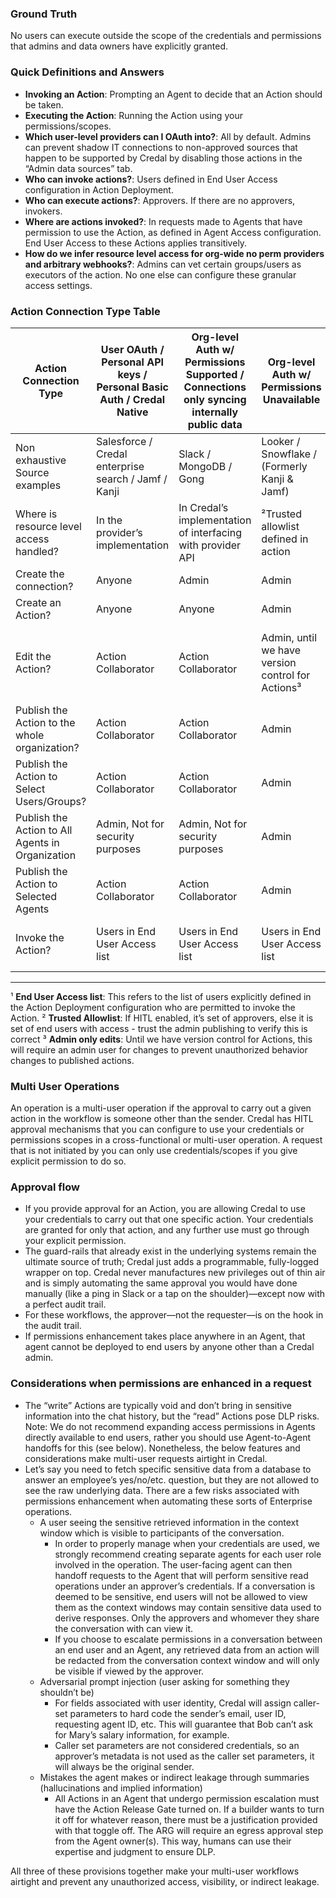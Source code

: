 ### Ground Truth
No users can execute outside the scope of the credentials and permissions that admins and data owners have explicitly granted.

### Quick Definitions and Answers
- **Invoking an Action**: Prompting an Agent to decide that an Action should be taken.
- **Executing the Action**: Running the Action using your permissions/scopes.
- **Which user-level providers can I OAuth into?**: All by default. Admins can prevent shadow IT connections to non-approved sources that happen to be supported by Credal by disabling those actions in the “Admin data sources” tab.
- **Who can invoke actions?**: Users defined in End User Access configuration in Action Deployment. 
- **Who can execute actions?**: Approvers. If there are no approvers, invokers.
- **Where are actions invoked?**: In requests made to Agents that have permission to use the Action, as defined in Agent Access configuration. End User Access to these Actions applies transitively.
- **How do we infer resource level access for org-wide no perm providers and arbitrary webhooks?**: Admins can vet certain groups/users as executors of the action. No one else can configure these granular access settings.


### Action Connection Type Table

| Action Connection Type | User OAuth / Personal API keys / Personal Basic Auth / Credal Native | Org-level Auth w/ Permissions Supported / Connections only syncing internally public data | Org-level Auth w/ Permissions Unavailable | Fetch from API (aka trigger a webhook) |
|------------------------|---------------------------------------------------------------------|------------------------------------------------------------------------------------------|-------------------------------------------|----------------------------------------|
| Non exhaustive Source examples | Salesforce / Credal enterprise search / Jamf / Kanji | Slack / MongoDB / Gong | Looker / Snowflake / (Formerly Kanji & Jamf) | Webhook |
| Where is resource level access handled? | In the provider’s implementation | In Credal’s implementation of interfacing with provider API | ²Trusted allowlist defined in action | ²Trusted allowlist defined in action |
| Create the connection? | Anyone | Admin | Admin | Anyone |
| Create an Action? | Anyone | Anyone | Admin | Anyone |
| Edit the Action? | Action Collaborator | Action Collaborator | Admin, until we have version control for Actions³ | Admin, until we have version control for Actions³ |
| Publish the Action to the whole organization? | Action Collaborator | Action Collaborator | Admin | Admin |
| Publish the Action to Select Users/Groups? | Action Collaborator | Action Collaborator | Admin | Admin |
| Publish the Action to All Agents in Organization | Admin, Not for security purposes | Admin, Not for security purposes | Admin | Admin |
| Publish the Action to Selected Agents | Action Collaborator | Action Collaborator | Admin | Admin |
| Invoke the Action? | Users in End User Access list | Users in End User Access list | Users in End User Access list | Users in End User Access list¹ |

---

¹ **End User Access list**: This refers to the list of users explicitly defined in the Action Deployment configuration who are permitted to invoke the Action.
² **Trusted Allowlist**: If HITL enabled, it’s set of approvers, else it is set of end users with access - trust the admin publishing to verify this is correct
³ **Admin only edits**: Until we have version control for Actions, this will require an admin user for changes to prevent unauthorized behavior changes to published actions.

### Multi User Operations
An operation is a multi-user operation if the approval to carry out a given action in the workflow is someone other than the sender. Credal has HITL approval mechanisms that you can configure to use your credentials or permissions scopes in a cross-functional or multi-user operation. A request that is not initiated by you can only use credentials/scopes if you give explicit permission to do so.

### Approval flow
- If you provide approval for an Action, you are allowing Credal to use your credentials to carry out that one specific action. Your credentials are granted for only that action, and any further use must go through your explicit permission.
- The guard-rails that already exist in the underlying systems remain the ultimate source of truth; Credal just adds a programmable, fully-logged wrapper on top. Credal never manufactures new privileges out of thin air and is simply automating the same approval you would have done manually (like a ping in Slack or a tap on the shoulder)—except now with a perfect audit trail.
- For these workflows, the approver—not the requester—is on the hook in the audit trail.
- If permissions enhancement takes place anywhere in an Agent, that agent cannot be deployed to end users by anyone other than a Credal admin.

### Considerations when permissions are enhanced in a request
- The “write” Actions are typically void and don’t bring in sensitive information into the chat history, but the “read” Actions pose DLP risks. Note: We do not recommend expanding access permissions in Agents directly available to end users, rather you should use Agent-to-Agent handoffs for this (see below). Nonetheless, the below features and considerations make multi-user requests airtight in Credal.
- Let’s say you need to fetch specific sensitive data from a database to answer an employee’s yes/no/etc. question, but they are not allowed to see the raw underlying data. There are a few risks associated with permissions enhancement when automating these sorts of Enterprise operations.
  - A user seeing the sensitive retrieved information in the context window which is visible to participants of the conversation.
    - In order to properly manage when your credentials are used, we strongly recommend creating separate agents for each user role involved in the operation. The user-facing agent can then handoff requests to the Agent that will perform sensitive read operations under an approver’s credentials. If a conversation is deemed to be sensitive, end users will not be allowed to view them as the context windows may contain sensitive data used to derive responses. Only the approvers and whomever they share the conversation with can view it.
    - If you choose to escalate permissions in a conversation between an end user and an Agent, any retrieved data from an action will be redacted from the conversation context window and will only be visible if viewed by the approver.
  - Adversarial prompt injection (user asking for something they shouldn’t be)
    - For fields associated with user identity, Credal will assign caller-set parameters to hard code the sender’s email, user ID, requesting agent ID, etc. This will guarantee that Bob can’t ask for Mary’s salary information, for example.
    - Caller set parameters are not considered credentials, so an approver’s metadata is not used as the caller set parameters, it will always be the original sender.
  - Mistakes the agent makes or indirect leakage through summaries (hallucinations and implied information)
    - All Actions in an Agent that undergo permission escalation must have the Action Release Gate turned on. If a builder wants to turn it off for whatever reason, there must be a justification provided with that toggle off. The ARG will require an egress approval step from the Agent owner(s). This way, humans can use their expertise and judgment to ensure DLP.

All three of these provisions together make your multi-user workflows airtight and prevent any unauthorized access, visibility, or indirect leakage.
